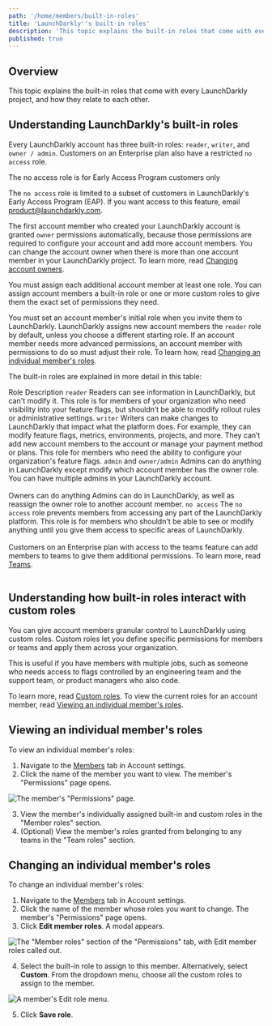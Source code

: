 ```yaml
---
path: '/home/members/built-in-roles'
title: 'LaunchDarkly''s built-in roles'
description: 'This topic explains the built-in roles that come with every LaunchDarkly project.'
published: true
---
```


## Overview

This topic explains the built-in roles that come with every LaunchDarkly project, and how they relate to each other.

## Understanding LaunchDarkly's built-in roles

Every LaunchDarkly account has three built-in roles: `reader`, `writer`, and `owner / admin`. Customers on an Enterprise plan also have a restricted `no access` role.

<Callout intent="info">
<CalloutTitle>The no access role is for Early Access Program customers only</CalloutTitle>
<CalloutDescription>

The `no access` role is limited to a subset of customers in LaunchDarkly's Early Access Program (EAP). If you want access to this feature, email product@launchdarkly.com.

</CalloutDescription>
</Callout>

The first account member who created your LaunchDarkly account is granted `owner` permissions automatically, because those permissions are required to configure your account and add more account members. You can change the account owner when there is more than one account member in your LaunchDarkly project. To learn more, read [Changing account owners](/home/account-security/account-owners).

You must assign each additional account member at least one role. You can assign account members a built-in role or one or more custom roles to give them the exact set of permissions they need.

You must set an account member's initial role when you invite them to LaunchDarkly. LaunchDarkly assigns new account members the `reader` role by default, unless you choose a different starting role. If an account member needs more advanced permissions, an account member with permissions to do so must adjust their role. To learn how, read [Changing an individual member's roles](#changing-an-individual-members-roles).

The built-in roles are explained in more detail in this table:

<Table>
  <TableHeader>
    <TableHeadCell>Role</TableHeadCell>
    <TableHeadCell>Description</TableHeadCell>
  </TableHeader>
  <TableBody>
    <TableRow>
      <TableCell>
        <code>reader</code>
      </TableCell>
      <TableCell>
        Readers can see information in LaunchDarkly, but can't modify it. This role is for members of your
        organization who need visibility into your feature flags, but shouldn’t be able to modify rollout rules or
        administrative settings.
      </TableCell>
    </TableRow>
    <TableRow>
      <TableCell>
        <code>writer</code>
      </TableCell>
      <TableCell>
        Writers can make changes to LaunchDarkly that impact what the platform does. For example, they can modify
        feature flags, metrics, environments, projects, and more. They can’t add new account members to the account or manage your payment method or plans. This role for members who need the ability to configure your organization's feature flags.
      </TableCell>
    </TableRow>
    <TableRow>
      <TableCell>
        <code>admin</code> and <code>owner/admin</code>
      </TableCell>
      <TableCell>
        Admins can do anything in LaunchDarkly except modify which account member has the owner role. You can have
        multiple admins in your LaunchDarkly account.
        <br />
        <br />
        Owners can do anything Admins can do in LaunchDarkly, as well as reassign the owner role to another account member.
      </TableCell>
    </TableRow>
    <TableRow>
      <TableCell>
        <code>no access</code>
      </TableCell>
      <TableCell>
        The <code>no access</code> role prevents members from accessing any part of the LaunchDarkly
        platform. This role is for members who shouldn't be able to see or modify anything until you give them access to specific areas of LaunchDarkly.
        <br />
        <br />
        Customers on an Enterprise plan with access to the teams feature can add members to teams to give them additional permissions. To learn more, read <a href="/home/teams">Teams</a>.
      </TableCell>
    </TableRow>
  </TableBody>
</Table>

## Understanding how built-in roles interact with custom roles

You can give account members granular control to LaunchDarkly using custom roles. Custom roles let you define specific permissions for members or teams and apply them across your organization.

This is useful if you have members with multiple jobs, such as someone who needs access to flags controlled by an engineering team and the support team, or product managers who also code.

To learn more, read [Custom roles](/home/members/custom-roles). To view the current roles for an account member, read [Viewing an individual member's roles](#viewing-an-individual-members-roles).

## Viewing an individual member's roles

To view an individual member's roles:

1. Navigate to the [Members](https://app.launchdarkly.com/settings/members) tab in Account settings.
2. Click the name of the member you want to view. The member's "Permissions" page opens.

![The member's "Permissions" page.](settings-member-permissions.png)

3. View the member's individually assigned built-in and custom roles in the "Member roles" section.
4. (Optional) View the member's roles granted from belonging to any teams in the "Team roles" section.

## Changing an individual member's roles

To change an individual member's roles:

1. Navigate to the [Members](https://app.launchdarkly.com/settings/members) tab in Account settings.
2. Click the name of the member whose roles you want to change. The member's "Permissions" page opens.
3. Click **Edit member roles**. A modal appears.

![The "Member roles" section of the "Permissions" tab, with Edit member roles called out.](settings-member-permissions-member-roles.png)

4. Select the built-in role to assign to this member. Alternatively, select **Custom**. From the dropdown menu, choose all the custom roles to assign to the member.

![A member's Edit role menu.](edit-member-roles-built-in.png)

5. Click **Save role**.
